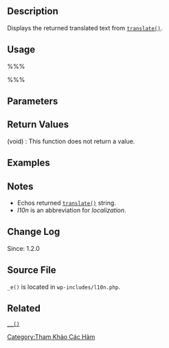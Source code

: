 {{Nháp}}{{Vietnamese_Category}}
== Description ==
Displays the returned translated text from [[Function_Reference/translate|<tt>translate()</tt>]]. 

== Usage ==
%%%<?php _e( $text, $domain ) ?>%%%

== Parameters ==
{{Parameter|$text|string|Text to translate}}
{{Parameter|$domain|string|Domain to retrieve the translated text|optional|'default'}}

== Return Values ==
; (void) : This function does not return a value.

== Examples ==
<!-- Need creative examples. Feel free to link to external examples. -->

== Notes ==
* Echos returned [[Function_Reference/translate|<tt>translate()</tt>]] string.
* <i>l10n</i> is an abbreviation for <i>localization</i>.

== Change Log ==
Since: 1.2.0

== Source File ==
<!-- Need links to current source code files -->
<tt>_e()</tt> is located in <tt>wp-includes/l10n.php</tt>.

== Related ==
[[Function_Reference/_2|<tt>__()</tt>]]

<!--
    To Do:
    Need to find related functions.
    Need to create groups of functions and create templates to add them to a page quickly.
    Some functions may be related to many groups of functions.
-->

[[Category:Tham Khảo Các Hàm]]